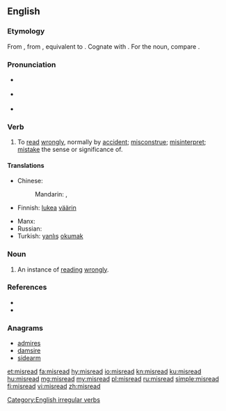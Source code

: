 ==English==

===Etymology===
From {{etyl|enm|en}} {{term|misreden|lang=enm}}, from {{etyl|ang|en}} {{m|ang|misrǣdan||to advise wrongly; read wrongly}}, equivalent to {{prefix|mis|read|lang=en}}. Cognate with {{etyl|de|-}} {{term|missraten||to fail, go wrong, become wayward|lang=de}}. For the noun, compare {{etyl|ang|-}} {{m|ang|misrǣd||misguidance; misconduct}}.

===Pronunciation===
* {{sense|verb, not past tense or past participle}} {{IPA|/ˈmɪsɹid/|/mɪsˈɹid/|lang=en}}
* {{sense|past tense and past participle}} {{IPA|/ˈmɪsɹɛd/|/mɪsˈɹɛd/|lang=en}}
* {{rhymes|iːd|lang=en}}

===Verb===
{{en-verb|misreads|misreading|misread}}

# To [[read]] [[wrongly]], normally by [[accident]]; [[misconstrue]]; [[misinterpret]]; [[mistake]] the sense or significance of.

====Translations====
{{trans-top|to read wrongly}}
* Chinese:
*: Mandarin: {{t|cmn|讀錯|sc=Hani}}, {{t|cmn|读错|tr=dúcuò|sc=Hani}}
* Finnish: [[lukea]] [[väärin]]
{{trans-mid}}
* Manx: {{t|gv|meelhaih}}
* Russian: {{t|ru|непра́вильно прочита́ть|pf}}
* Turkish: [[yanlış]] [[okumak]]
{{trans-bottom}}

===Noun===
{{en-noun}}

# An instance of [[read]]ing [[wrongly]].

===References===
* {{R:Century 1911}}
* {{R:Webster 1913}}

===Anagrams===
* [[admires#English|admires]]
* [[damsire#English|damsire]]
* [[sidearm#English|sidearm]]

[[Category:English irregular verbs]]

[[et:misread]]
[[fa:misread]]
[[hy:misread]]
[[io:misread]]
[[kn:misread]]
[[ku:misread]]
[[hu:misread]]
[[mg:misread]]
[[my:misread]]
[[pl:misread]]
[[ru:misread]]
[[simple:misread]]
[[fi:misread]]
[[vi:misread]]
[[zh:misread]]